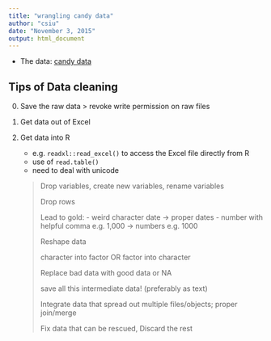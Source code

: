 ```yaml
---
title: "wrangling candy data"
author: "csiu"
date: "November 3, 2015"
output: html_document
---
```


- The data: [candy data](https://github.com/jennybc/candy)

## Tips of Data cleaning

0. Save the raw data
    > revoke write permission on raw files
    
1. Get data out of Excel
2. Get data into R
    - e.g. `readxl::read_excel()` to access the Excel file directly from R
    - use of `read.table()`
    - need to deal with unicode
    
    > Drop variables, create new variables, rename variables
    >
    > Drop rows
    >
    > Lead to gold:
    >     - weird character date -> proper dates
    >     - number with helpful comma e.g. 1,000 -> numbers e.g. 1000
    > 
    > Reshape data
    >
    > character into factor OR factor into character
    >
    > Replace bad data with good data or NA
    >
    > save all this intermediate data! (preferably as text)
    > 
    > Integrate data that spread out multiple files/objects; 
    > proper join/merge
    >
    > Fix data that can be rescued, Discard the rest

